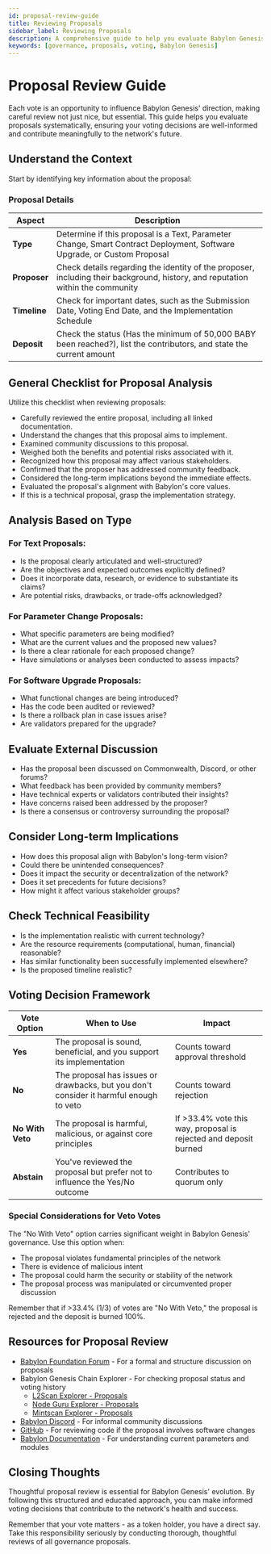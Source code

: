 ```yaml
---  
id: proposal-review-guide  
title: Reviewing Proposals
sidebar_label: Reviewing Proposals 
description: A comprehensive guide to help you evaluate Babylon Genesis governance proposals systematically.  
keywords: [governance, proposals, voting, Babylon Genesis]  
---  
```


# Proposal Review Guide  

Each vote is an opportunity to influence Babylon Genesis' direction, making careful review not just nice, but essential. This guide helps you evaluate proposals systematically, ensuring your voting decisions are well-informed and contribute meaningfully to the network's future.  

## Understand the Context  

Start by identifying key information about the proposal:  

### Proposal Details

| Aspect | Description |
|--------|-------------|
| **Type** | Determine if this proposal is a Text, Parameter Change, Smart Contract Deployment, Software Upgrade, or Custom Proposal |
| **Proposer** | Check details regarding the identity of the proposer, including their background, history, and reputation within the community |
| **Timeline** | Check for important dates, such as the Submission Date, Voting End Date, and the Implementation Schedule |
| **Deposit** | Check the status (Has the minimum of 50,000 BABY been reached?), list the contributors, and state the current amount |

## General Checklist for Proposal Analysis  

Utilize this checklist when reviewing proposals:  

- Carefully reviewed the entire proposal, including all linked documentation.  
- Understand the changes that this proposal aims to implement.  
- Examined community discussions to this proposal.  
- Weighed both the benefits and potential risks associated with it.  
- Recognized how this proposal may affect various stakeholders.  
- Confirmed that the proposer has addressed community feedback.  
- Considered the long-term implications beyond the immediate effects.  
- Evaluated the proposal's alignment with Babylon's core values.  
- If this is a technical proposal, grasp the implementation strategy.  

## Analysis Based on Type  

### For Text Proposals:  

- Is the proposal clearly articulated and well-structured?  
- Are the objectives and expected outcomes explicitly defined?  
- Does it incorporate data, research, or evidence to substantiate its claims?  
- Are potential risks, drawbacks, or trade-offs acknowledged?  

### For Parameter Change Proposals:  

- What specific parameters are being modified?  
- What are the current values and the proposed new values?  
- Is there a clear rationale for each proposed change?  
- Have simulations or analyses been conducted to assess impacts?  

### For Software Upgrade Proposals:  

- What functional changes are being introduced?  
- Has the code been audited or reviewed?  
- Is there a rollback plan in case issues arise?  
- Are validators prepared for the upgrade?  

## Evaluate External Discussion  

- Has the proposal been discussed on Commonwealth, Discord, or other forums?  
- What feedback has been provided by community members?  
- Have technical experts or validators contributed their insights?  
- Have concerns raised been addressed by the proposer?  
- Is there a consensus or controversy surrounding the proposal?  

## Consider Long-term Implications  

- How does this proposal align with Babylon's long-term vision?  
- Could there be unintended consequences?  
- Does it impact the security or decentralization of the network?  
- Does it set precedents for future decisions?  
- How might it affect various stakeholder groups?  

## Check Technical Feasibility  

- Is the implementation realistic with current technology?  
- Are the resource requirements (computational, human, financial) reasonable?  
- Has similar functionality been successfully implemented elsewhere?  
- Is the proposed timeline realistic?  

## Voting Decision Framework

| Vote Option | When to Use | Impact |
|-------------|-------------|---------|
| **Yes** | The proposal is sound, beneficial, and you support its implementation | Counts toward approval threshold |
| **No** | The proposal has issues or drawbacks, but you don't consider it harmful enough to veto | Counts toward rejection |
| **No With Veto** | The proposal is harmful, malicious, or against core principles | If >33.4% vote this way, proposal is rejected and deposit burned |
| **Abstain** | You've reviewed the proposal but prefer not to influence the Yes/No outcome | Contributes to quorum only |

### Special Considerations for Veto Votes  

The "No With Veto" option carries significant weight in Babylon Genesis' governance. Use this option when:  

- The proposal violates fundamental principles of the network  
- There is evidence of malicious intent  
- The proposal could harm the security or stability of the network  
- The proposal process was manipulated or circumvented proper discussion  

Remember that if >33.4% (1/3) of votes are "No With Veto," the proposal is rejected and the deposit is burned 100%.  

## Resources for Proposal Review  

- [Babylon Foundation Forum](https://forum.babylon.foundation/) - For a formal and structure discussion on proposals  
- Babylon Genesis Chain Explorer - For checking proposal status and voting history  
  - [L2Scan Explorer - Proposals](https://babylon-testnet.l2scan.co/proposals)  
  - [Node Guru Explorer - Proposals](https://testnet.babylon.explorers.guru/proposals)
  - [Mintscan Explorer - Proposals](https://www.mintscan.io/babylon-testnet/proposals)  
- [Babylon Discord](https://discord.com/invite/babylonglobal) - For informal community discussions  
- [GitHub](https://github.com/babylonlabs-io) - For reviewing code if the proposal involves software changes  
- [Babylon Documentation](http://docs.babylonlabs.io/) - For understanding current parameters and modules  

## Closing Thoughts  

Thoughtful proposal review is essential for Babylon Genesis' evolution. By following this structured and educated approach, you can make informed voting decisions that contribute to the network's health and success.  

Remember that your vote matters - as a token holder, you have a direct say. Take this responsibility seriously by conducting thorough, thoughtful reviews of all governance proposals.  